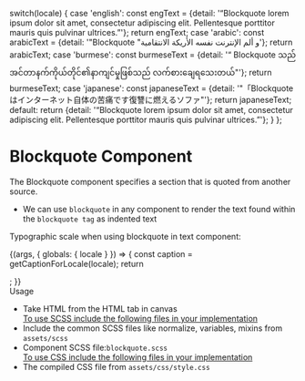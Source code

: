 
  switch(locale) {
    case 'english': const engText = {detail: '“Blockquote lorem ipsum dolor sit amet, consectetur adipiscing elit. Pellentesque porttitor mauris quis pulvinar ultrices.”'}; return engText;
    case 'arabic': const arabicText = {detail: '"Blockquote "و ألم الإنترنت نفسه الأريكة الانتقامية'}; return arabicText;
    case 'burmese': const burmeseText = {detail: '“ Blockquote သည်အင်တာနက်ကိုယ်တိုင်၏နာကျင်မှုဖြစ်သည် လက်စားချေရသေးတယ်"'}; return burmeseText;
    case 'japanese': const japaneseText = {detail: '"「Blockquoteはインターネット自体の苦痛です復讐に燃えるソファ"'}; return japaneseText;
    default:
      return {detail: '“Blockquote lorem ipsum dolor sit amet, consectetur adipiscing elit. Pellentesque porttitor mauris quis pulvinar ultrices.”'};
  }
};

<Meta title="Atoms/Base Typography/Blockquote" component={Blockquote} />

<style>{`
  div#story--atoms-base-typography-blockquote--blockquote {
    box-shadow: 0 1px 8px rgb(0 0 0 / 15%);
    box-sizing: inherit;
    width: 100%;
    padding: 10px;
  }
  .subheading {
    font-weight: 700;
    font-size: 18px;
    color: #666;
    letter-spacing: 1.5px;
    line-height: 24px;
    margin-bottom: 12px;
    margin-top: 40px;
  }
`}</style>

# Blockquote Component
The Blockquote component specifies a section that is quoted from another source.
<ul>
  <li>We can use <code>blockquote</code> in any component to render the text found within the <code>blockquote tag</code> as indented text</li>
</ul>

Typographic scale when using blockquote in text component:

<Story name="Blockquote">
  {(args, { globals: { locale } }) => {
    const caption = getCaptionForLocale(locale);
    return <Blockquote text={caption.detail} ></Blockquote>;
  }}
</Story>

<div className="subheading">Usage</div>
<ul>
  <li>Take HTML from the HTML tab in canvas</li>
  <u>To use SCSS include the following files in your implementation</u>
  <li>Include the common SCSS files like normalize, variables, mixins from <code>assets/scss</code></li>
  <li>Component SCSS file:<code>blockquote.scss</code></li>
  <u>To use CSS include the following files in your implementation</u>
  <li>The compiled CSS file from <code>assets/css/style.css</code></li>
</ul>
